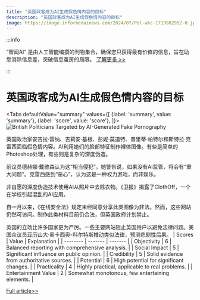 ```yaml
---
title: "英国政客成为AI生成假色情内容的目标"
description: "英国政客成为AI生成假色情内容的目标"
image: https://image.informedainews.com/2024/07/Pol-wkc-1719982952-0.jpg
---
```



:::info

“智闻AI“ 是由人工智能编撰的刊物集合，确保您只获得最有价值的信息，旨在助您消除信息差，突破信息茧房的局限。  [了解更多 >>](/)

:::

# 英国政客成为AI生成假色情内容的目标


<Tabs
	defaultValue="summary"
	values={[
	{label: 'summary', value: 'summary'},
	{label: 'score', value: 'score'},
]}>
<TabItem value="summary">
<img
  src="https://image.informedainews.com/2024/07/Pol-wkc-1719982952-0.jpg"
  alt="British Politicians Targeted by AI-Generated Fake Pornography"
/>



英国政治家安吉拉·雷纳、吉莉安·基根、彭妮·莫道特、普里蒂·帕特尔和斯特拉·克雷西面临假色情内容。AI利用她们的脸部特征制作裸体图像。有些是简单的Photoshop处理，有些则是复杂的深度伪造。

前议员德赫娜·戴维森认为这“相当侵犯”。她警告说，如果没有AI监管，将会有“重大问题”。克雷西感到“恶心”，认为这是一种权力游戏，而非娱乐。

非自愿的深度伪造技术使用AI从照片中去除衣物。《卫报》揭露了ClothOff，一个在学校引起混乱的AI应用。

自一月以来，《在线安全法》规定未经同意分享此类图像为非法。然而，这些网站仍然可访问。制作此类材料目前仍合法，但英国政府计划禁止。

英国的立场比许多国家更为严厉。一些主要网站阻止英国用户以避免法律问题。美国众议员亚历山大·奥卡西奥-科尔特斯推动类似法律，预测悲剧性后果。
</TabItem>
<TabItem value="score">
	| Scores     | Value   | Explanation |
	| -------- | ------- | ------- |
	| Objectivity  | 6    | Balanced reporting with comprehensive analysis.    |
	| Social Impact | 5     | Significant influence on public opinion.    |
	| Credibility    | 5    | Solid evidence from authoritative sources.    |
	| Potential    | 6    | High potential for significant changes.    |
	| Practicality    | 4    | Highly practical, applicable to real problems.    |
	| Entertainment Value    | 2    | Somewhat monotonous, few entertaining elements.    |
</TabItem>
</Tabs>

[Full article>>](https://www.theguardian.com/technology/article/2024/jul/01/british-female-politicians-targeted-by-fake-pornography)
